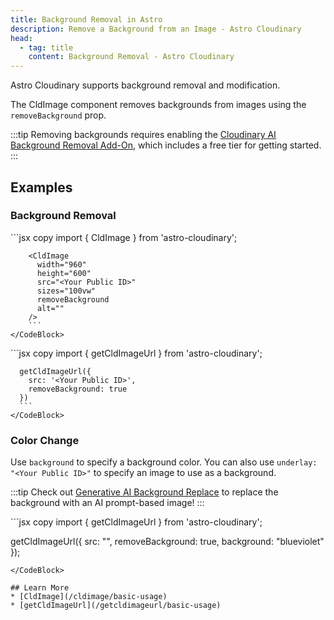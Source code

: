```yaml
---
title: Background Removal in Astro
description: Remove a Background from an Image - Astro Cloudinary
head:
  - tag: title
    content: Background Removal - Astro Cloudinary
---
```



Astro Cloudinary supports background removal and modification.

The CldImage component removes backgrounds from images using the `removeBackground` prop.

:::tip
  Removing backgrounds requires enabling the [Cloudinary AI Background Removal Add-On](https://cloudinary.com/documentation/cloudinary_ai_background_removal_addon), which includes a free tier for getting started.
:::

## Examples

### Background Removal

<HeaderImage layout="grid">
  <CldImage
    src={getCldImageUrl({
      src: 'samples/animals/three-dogs',
    })}
    width="960"
    height="600"
    alt=""
    sizes="50vw"
  />
  <CldImage
    src={getCldImageUrl({
      src: 'samples/animals/three-dogs',
      removeBackground: true
    })}
    width="960"
    height="600"
    preserveTransformations
    alt=""
    sizes="50vw"
  />
</HeaderImage>

<Tabs>
  <TabItem label="CldImage">
    <CodeBlock>
        ```jsx copy
        import { CldImage } from 'astro-cloudinary';
    
        <CldImage
          width="960"
          height="600"
          src="<Your Public ID>"
          sizes="100vw"
          removeBackground
          alt=""
        />
        ```
    </CodeBlock>
  </TabItem>
  <TabItem label="getCldImageUrl">
    <CodeBlock>
      ```jsx copy
      import { getCldImageUrl } from 'astro-cloudinary';
  
      getCldImageUrl({
        src: '<Your Public ID>',
        removeBackground: true
      })
      ```
    </CodeBlock>
  </TabItem>
</Tabs>

### Color Change

Use `background` to specify a background color. You can also use `underlay: "<Your Public ID>"` to specify an image to use as a background.

:::tip
  Check out [Generative AI Background Replace](#generative-replace-background) to replace the background with an AI prompt-based image!
:::

<HeaderImage layout="grid">
  <CldImage
    src={getCldImageUrl({
      src: 'samples/animals/three-dogs'
    })}
    width="960"
    height="600"
    alt=""
    sizes="50vw"
  />
  <CldImage
    src={getCldImageUrl({
      src: 'samples/animals/three-dogs',
      removeBackground: true,
      background: 'blueviolet'
    })}
    width="960"
    height="600"
    preserveTransformations
    alt=""
    sizes="50vw"
  />
</HeaderImage>

<CodeBlock alwaysExpanded>
  ```jsx copy
  import { getCldImageUrl } from 'astro-cloudinary';

  getCldImageUrl({
    src: "<Your Public ID>",
    removeBackground: true,
    background: "blueviolet"
  });
  ```
</CodeBlock>

## Learn More
* [CldImage](/cldimage/basic-usage)
* [getCldImageUrl](/getcldimageurl/basic-usage)
